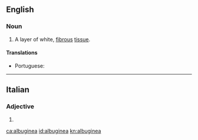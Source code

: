 ==English==

===Noun===
{{en-noun|-}}

# {{context|anatomy|lang=en}} A layer of white, [[fibrous]] [[tissue]].

====Translations====
{{trans-top|layer of white, fibrous tissue}}
* Portuguese: {{t|pt|albugínea|f}}
{{trans-mid}}
{{trans-bottom}}

----

==Italian==

===Adjective===
{{head|it|adjective form}}

# {{feminine singular of|albugineo|lang=it}}

[[ca:albuginea]]
[[id:albuginea]]
[[kn:albuginea]]